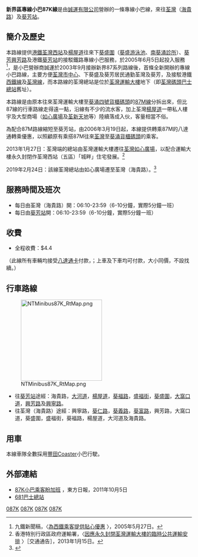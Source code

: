{{公共汽車路線基礎資訊
| 代表圖像 = NTMinibus87K LJ8014.jpg
| 路線名稱 = 新界區專線小巴87K線
| 經營者 = 誠運
| 全程行駛里程 = 4.7公里
| 起點站 = [[荃灣|荃灣]]（[[海貴路|海貴路]]）
| 途經地點 = [[楊屋道|楊屋道]]、[[葵福路|葵福路]]、下[[葵盛圍|葵盛圍]]、[[葵芳邨|葵芳邨]]
| 終點站 = [[葵芳站|葵芳站]]
| 起點站服務時間 = 0610-2350
| 終點站服務時間 = 0610-2350
| 班次頻率 = 7-10分
| 路線用車 = [[豐田Coaster|豐田Coaster]]柴油小巴
| 全程收費 = $4.4
| 主要競爭交通 = [[九龍巴士34線|九巴34]]、{{KMB|43}}線<br>[[新界區專線小巴89線|專線小巴89系列、98線]]
}}

'''新界區專線小巴87K線'''是由[[誠運有限公司|誠運有限公司]]營辦的一條專線小巴線，來往[[荃灣|荃灣]]（[[海貴路|海貴路]]）及[[葵芳站|葵芳站]]。

==簡介及歷史==
本路線提供[[港鐵|港鐵]][[荃灣西站|荃灣西站]]及[[楊屋道|楊屋道]]往來下[[葵盛圍|葵盛圍]]（[[葵盛游泳池|葵盛游泳池]]、[[南葵涌賽馬會普通科門診診所|南葵涌診所]]）、[[葵芳|葵芳]][[興芳路|興芳路]]及港鐵[[葵芳站|葵芳站]]的接駁鐵路專線小巴服務，於2005年6月5日起投入服務<ref>九鐵新聞稿，〈[http://www.kcrc.com/tc/announcements/2005/050527.html 為西鐵乘客提供貼心優惠] {{Wayback|url=http://www.kcrc.com/tc/announcements/2005/050527.html |date=20180306202528 }}〉，2005年5月27日。</ref>，是小巴營辦商誠運於2003年9月接辦新界87系列路線後，首條全新開辦的專線小巴路線，主要方便[[荃灣市中心|荃灣市中心]]、下葵盛及葵芳居民通勤荃灣及葵芳，及接駁港鐵[[西鐵線|西鐵線]]及[[荃灣線|荃灣線]]，而本路線的荃灣總站是位於[[荃灣運輸大樓|荃灣運輸大樓]]地下（即[[荃灣碼頭巴士總站|荃灣碼頭巴士總站]]舊址）。

本路線是由原本往來荃灣運輸大樓至[[葵涌貨櫃碼頭|葵涌四號貨櫃碼頭]]的[[新界區專線小巴87M線|87M線]]分拆出來，但比87線的行車路線走得遠一點，沿線有不少的流水客，加上荃灣[[楊屋道|楊屋道]]一帶私人樓宇及大型商場（[[如心廣場|如心廣場]]及[[荃新天地|荃新天地]]等）陸續落成入伙，客量相當不俗。

為配合87M路線縮短至葵芳站，由2006年3月19日起，本線提供轉乘87M的八達通轉乘優惠，以照顧原有乘搭87M往來[[荃灣|荃灣]]至[[葵涌貨櫃碼頭|葵涌貨櫃碼頭]]的乘客。

2013年1月27日：荃灣端的總站由荃灣運輸大樓遷往[[荃灣（如心廣場）巴士總站|荃灣如心廣場]]，以配合運輸大樓永久封閉作荃灣西站（五區）「城畔」住宅發展。<ref>香港特別行政區政府運輸署，〈[http://www.td.gov.hk/tc/traffic_notices/index_id_32332.html 因應永久封閉荃灣運輸大樓的臨時公共運輸安排] {{Wayback|url=http://www.td.gov.hk/tc/traffic_notices/index_id_32332.html |date=20201001072834 }}〉［交通通告］，2013年1月15日。</ref>

2019年2月24日：該線荃灣總站由如心廣場遷至荃灣（海貴路）。<ref>{{Cite web |url=https://www.td.gov.hk/tc/traffic_notices/index_id_54724.html |title=荃灣海貴路公共運輸交匯處啟用 |access-date=2019-02-25 |archive-date=2019-02-25 |archive-url=https://web.archive.org/web/20190225103149/https://www.td.gov.hk/tc/traffic_notices/index_id_54724.html |dead-url=no }}</ref>

==服務時間及班次==
*每日由荃灣（海貴路）開：06:10-23:59（6-10分鐘，實際5分鐘一班）
*每日由[[葵芳站|葵芳站]]開：06:10-23:59（6-10分鐘，實際5分鐘一班）

==收費==
*全程收費：$4.4
（此線所有車輛均接受[[八達通卡|八達通卡]]付款，；上車及下車均可付款，大小同價，不設找續。）

==行車路線==
[[File:NTMinibus87K_RtMap.png|220px]]
*往[[葵芳站|葵芳站]]途經：海貴路，[[大河道|大河道]]，[[楊屋道|楊屋道]]，[[葵福路|葵福路]]，[[盛福街|盛福街]]，[[葵盛圍|葵盛圍]]，[[大窩口道|大窩口道]]，[[興芳路|興芳路]]及[[興寧路|興寧路]]。
*往荃灣（海貴路）途經：興寧路，[[葵仁路|葵仁路]]，[[葵義路|葵義路]]，[[葵富路|葵富路]]，興芳路，大窩口道，葵盛圍，盛福街，葵福路，楊屋道，大河道及海貴路。

==用車==
本線車隊全數採用[[豐田Coaster|豐田Coaster]]小巴行駛。

==外部連結==
{{reflist}}
*[http://orientaldaily.on.cc/cnt/news/20111005/00196_002.html 87K小巴乘客盼加班] {{Wayback|url=http://orientaldaily.on.cc/cnt/news/20111005/00196_002.html |date=20111020041537 }}，東方日報，2011年10月5日
*[http://www.681busterminal.com/version2/index.php?fi=a201&id=336 681巴士總站] {{Wayback|url=http://www.681busterminal.com/version2/index.php?fi=a201&id=336 |date=20200202161455 }}
{{捷成車行}}{{荃湾区小巴路线列表}}{{葵青区小巴路线列表}}

[[Category:新界區小巴路線|087K]]
[[Category:荃灣區小巴路線|087K]]
[[Category:葵青區小巴路線|087K]]
[[Category:捷成車行|087K]]